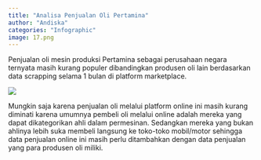 ```yaml
---
title: "Analisa Penjualan Oli Pertamina"
author: "Andiska"
categories: "Infographic"
image: 17.png
---
```


Penjualan oli mesin produksi Pertamina sebagai perusahaan negara ternyata masih kurang populer dibandingkan produsen oli lain berdasarkan data scrapping selama 1 bulan di platform marketplace.

![](/images/Marketshare_BUMN.png)

Mungkin saja karena penjualan oli melalui platform online ini masih kurang diminati karena umumnya pembeli oli melalui online adalah mereka yang dapat dikategorikan ahli dalam permesinan. Sedangkan mereka yang bukan ahlinya lebih suka membeli langsung ke toko-toko mobil/motor sehingga data penjualan online ini masih perlu ditambahkan dengan data penjualan yang para produsen oli miliki.
